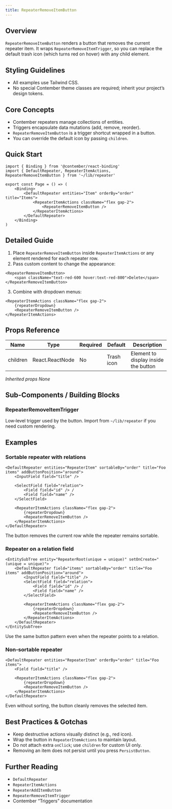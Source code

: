 ```yaml
---
title: RepeaterRemoveItemButton
---
```

<!-- Examples count: 3 -->


## Overview
`RepeaterRemoveItemButton` renders a button that removes the current repeater item.
It wraps `RepeaterRemoveItemTrigger`, so you can replace the default trash icon (which turns red on hover) with any child element.

## Styling Guidelines
* All examples use Tailwind CSS.
* No special Contember theme classes are required; inherit your project’s design tokens.

## Core Concepts
* Contember repeaters manage collections of entities.
* Triggers encapsulate data mutations (add, remove, reorder).
* `RepeaterRemoveItemButton` is a trigger shortcut wrapped in a button.
* You can override the default icon by passing `children`.

## Quick Start
```tsx
import { Binding } from '@contember/react-binding'
import { DefaultRepeater, RepeaterItemActions, RepeaterRemoveItemButton } from '~/lib/repeater'

export const Page = () => (
	<Binding>
		<DefaultRepeater entities="Item" orderBy="order" title="Items">
			<RepeaterItemActions className="flex gap-2">
				<RepeaterRemoveItemButton />
			</RepeaterItemActions>
		</DefaultRepeater>
	</Binding>
)
```

## Detailed Guide
1. Place `RepeaterRemoveItemButton` inside `RepeaterItemActions` or any element rendered for each repeater row.
2. Pass custom content to change the appearance:

```tsx
<RepeaterRemoveItemButton>
	<span className="text-red-600 hover:text-red-800">Delete</span>
</RepeaterRemoveItemButton>
```

3. Combine with dropdown menus:

```tsx
<RepeaterItemActions className="flex gap-2">
	{repeaterDropdown}
	<RepeaterRemoveItemButton />
</RepeaterItemActions>
```

## Props Reference
| Name | Type | Required | Default | Description |
| --- | --- | --- | --- | --- |
| children | React.ReactNode | No | Trash icon | Element to display inside the button |

_Inherited props_
_None_

## Sub-Components / Building Blocks
### RepeaterRemoveItemTrigger
Low‑level trigger used by the button. Import from `~/lib/repeater` if you need custom rendering.

## Examples
### Sortable repeater with relations
```tsx
<DefaultRepeater entities="RepeaterItem" sortableBy="order" title="Foo items" addButtonPosition="around">
	<InputField field="title" />

	<SelectField field="relation">
		<Field field="id" /> /
		<Field field="name" />
	</SelectField>

	<RepeaterItemActions className="flex gap-2">
		{repeaterDropdown}
		<RepeaterRemoveItemButton />
	</RepeaterItemActions>
</DefaultRepeater>
```
The button removes the current row while the repeater remains sortable.

### Repeater on a relation field
```tsx
<EntitySubTree entity="RepeaterRoot(unique = unique)" setOnCreate="(unique = unique)">
	<DefaultRepeater field="items" sortableBy="order" title="Foo items" addButtonPosition="around">
		<InputField field="title" />
		<SelectField field="relation">
			<Field field="id" /> /
			<Field field="name" />
		</SelectField>

		<RepeaterItemActions className="flex gap-2">
			{repeaterDropdown}
			<RepeaterRemoveItemButton />
		</RepeaterItemActions>
	</DefaultRepeater>
</EntitySubTree>
```
Use the same button pattern even when the repeater points to a relation.

### Non‑sortable repeater
```tsx
<DefaultRepeater entities="RepeaterItem" orderBy="order" title="Foo items">
	<Field field="title" />

	<RepeaterItemActions className="flex gap-2">
		{repeaterDropdown}
		<RepeaterRemoveItemButton />
	</RepeaterItemActions>
</DefaultRepeater>
```
Even without sorting, the button cleanly removes the selected item.

## Best Practices & Gotchas
* Keep destructive actions visually distinct (e.g., red icon).
* Wrap the button in `RepeaterItemActions` to maintain layout.
* Do not attach extra `onClick`; use `children` for custom UI only.
* Removing an item does not persist until you press `PersistButton`.

## Further Reading
* `DefaultRepeater`
* `RepeaterItemActions`
* `RepeaterAddItemButton`
* `RepeaterRemoveItemTrigger`
* Contember “Triggers” documentation

<!-- End of Generated Documentation -->

